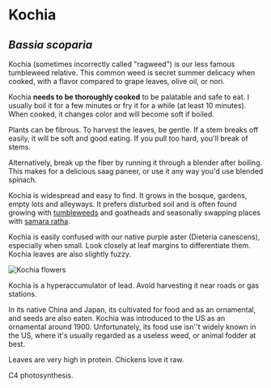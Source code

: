 # Kochia

## _Bassia scoparia_

Kochia (sometimes incorrectly called "ragweed") is our less famous tumbleweed relative. This common weed is secret summer delicacy when cooked, with a flavor compared to grape leaves, olive oil, or nori.

Kochia **needs to be thoroughly cooked** to be palatable and safe to eat. I usually boil it for a few minutes or fry it for a while (at least 10 minutes). When cooked, it changes color and will become soft if boiled.

Plants can be fibrous. To harvest the leaves, be gentle. If a stem breaks off easily, it will be soft and good eating. If you pull too hard, you'll break of stems.

Alternatively, break up the fiber by running it through a blender after boiling. This makes for a delicious saag paneer, or use it any way you'd use blended spinach.

Kochia is widespread and easy to find. It grows in the bosque, gardens, empty lots and alleyways. It prefers disturbed soil and is often found growing with [tumbleweeds](salsola) and goatheads and seasonally swapping places with [samara ratha](sisybrium).

Kochia is easily confused with our native purple aster (Dieteria canescens), especially when small. Look closely at leaf margins to differentiate them. Kochia leaves are also slightly fuzzy.

![Kochia flowers](/assets/bassia/img/flowers.jpg "Those tiny flowers along kochia stems release wind-borne pollen, ensuring the plant's genetic diversity. Unfortunately, some human immune systems don't appreciate it!")

Kochia is a hyperaccumulator of lead. Avoid harvesting it near roads or gas stations.

In its native China and Japan, its cultivated for food and as an ornamental, and seeds are also eaten. Kochia was introduced to the US as an ornamental around 1900. Unfortunately, its food use isn''t widely known in the US, where it's usually regarded as a useless weed, or animal fodder at best.

Leaves are very high in protein. Chickens love it raw.

C4 photosynthesis.
